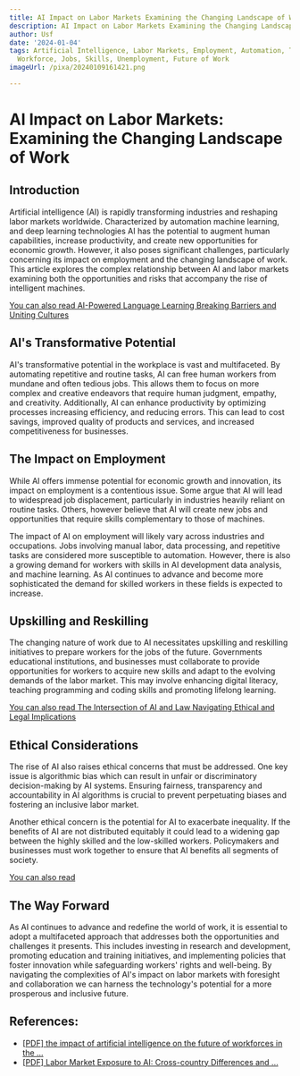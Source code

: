 ```yaml
---
title: AI Impact on Labor Markets Examining the Changing Landscape of Work
description: AI Impact on Labor Markets Examining the Changing Landscape of Work
author: Usf
date: '2024-01-04'
tags: Artificial Intelligence, Labor Markets, Employment, Automation, Technology,
  Workforce, Jobs, Skills, Unemployment, Future of Work
imageUrl: /pixa/20240109161421.png

---
```

# **AI Impact on Labor Markets: Examining the Changing Landscape  of Work**

## **Introduction**

Artificial intelligence (AI) is  rapidly transforming industries and reshaping labor markets worldwide. Characterized by automation machine learning, and deep learning technologies AI has the potential to augment human capabilities, increase productivity,  and create new opportunities for economic growth. However,  it  also poses significant challenges, particularly  concerning its impact on employment and the changing landscape of work. This  article explores  the complex relationship between  AI and labor markets examining both the opportunities and risks  that accompany the rise  of intelligent machines.

[You can also read  AI-Powered Language Learning  Breaking Barriers and Uniting Cultures](AI-Powered%20Language%20Learning%20Breaking%20Barriers%20and%20Uniting%20Cultures)


## **AI's Transformative Potential**

AI's transformative potential in the  workplace is vast and multifaceted. By  automating repetitive  and  routine tasks, AI can free human  workers from mundane and often tedious jobs. This allows them to focus on more complex and creative endeavors that require human judgment, empathy, and creativity. Additionally, AI can  enhance productivity by optimizing  processes increasing efficiency, and reducing errors. This can lead to cost savings,  improved quality of products and  services, and increased competitiveness for businesses.

## **The Impact  on Employment**

While AI offers immense potential for  economic growth and innovation, its impact on employment is a contentious  issue. Some argue that AI will lead to widespread job displacement, particularly in industries heavily reliant on routine tasks. Others, however  believe that AI will create new jobs and opportunities that require skills  complementary to those of machines.

The  impact of  AI on employment will likely vary across industries and occupations. Jobs involving manual  labor, data processing, and repetitive tasks  are considered more susceptible to automation. However, there is also  a growing demand for workers  with skills in AI development data analysis, and machine learning. As  AI continues to advance and become more sophisticated the demand for skilled workers in  these fields is expected to increase.

## **Upskilling and Reskilling**

The changing nature of  work due to  AI necessitates  upskilling and reskilling initiatives to prepare workers for the jobs of the future. Governments educational institutions, and businesses must collaborate to provide opportunities for workers to acquire new skills and adapt to the evolving demands of the  labor market.  This may  involve enhancing digital literacy, teaching programming and coding skills and promoting lifelong learning.

[You can also read The Intersection of AI and Law Navigating Ethical and Legal  Implications](The%20Intersection%20of%20AI%20and%20Law%20Navigating%20Ethical%20and%20Legal%20Implications)


## **Ethical Considerations**

The rise of AI also raises  ethical concerns that must be addressed. One key issue is algorithmic bias which  can result in unfair or discriminatory decision-making by  AI systems. Ensuring fairness, transparency and  accountability in AI algorithms is crucial to prevent perpetuating biases and fostering  an inclusive labor market.

Another ethical concern is  the potential for AI to exacerbate inequality. If the benefits of AI are not distributed equitably it could lead to a widening gap between the highly skilled and the low-skilled workers. Policymakers and businesses must work together to ensure that AI benefits all segments of society.

[You can also read  ]()


## **The Way Forward**

As AI continues to advance and redefine the world of work, it is essential  to adopt a multifaceted  approach that addresses both the opportunities and challenges it presents. This  includes investing in research and development, promoting education and training initiatives,  and implementing policies that  foster innovation while safeguarding workers' rights and well-being. By navigating the complexities of AI's impact on labor markets with  foresight and collaboration we can harness the technology's  potential for a more prosperous and inclusive future.

## References:
- [[PDF] the impact of artificial intelligence on the future of workforces in the ...](https://www.whitehouse.gov/wp-content/uploads/2022/12/TTC-EC-CEA-AI-Report-12052022-1.pdf)
- [[PDF] Labor Market Exposure to AI: Cross-country Differences and ...](https://www.imf.org/-/media/Files/Publications/WP/2023/English/wpiea2023216-print-pdf.ashx)
